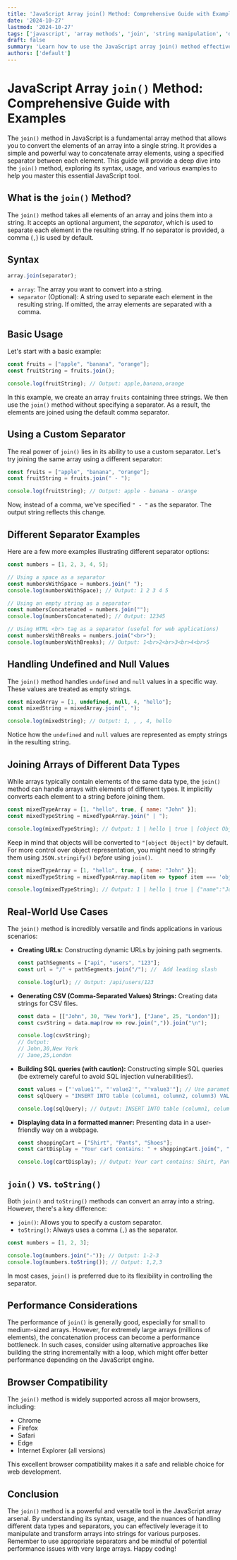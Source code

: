 ```yaml
---
title: 'JavaScript Array join() Method: Comprehensive Guide with Examples'
date: '2024-10-27'
lastmod: '2024-10-27'
tags: ['javascript', 'array methods', 'join', 'string manipulation', 'data structures', 'web development']
draft: false
summary: 'Learn how to use the JavaScript array join() method effectively to convert arrays into strings with custom separators. This comprehensive guide covers various use cases and provides practical code examples.'
authors: ['default']
---
```


# JavaScript Array `join()` Method: Comprehensive Guide with Examples

The `join()` method in JavaScript is a fundamental array method that allows you to convert the elements of an array into a single string.  It provides a simple and powerful way to concatenate array elements, using a specified separator between each element. This guide will provide a deep dive into the `join()` method, exploring its syntax, usage, and various examples to help you master this essential JavaScript tool.

## What is the `join()` Method?

The `join()` method takes all elements of an array and joins them into a string.  It accepts an optional argument, the *separator*, which is used to separate each element in the resulting string. If no separator is provided, a comma (`,`) is used by default.

## Syntax

```javascript
array.join(separator);
```

*   `array`: The array you want to convert into a string.
*   `separator` (Optional):  A string used to separate each element in the resulting string. If omitted, the array elements are separated with a comma.

## Basic Usage

Let's start with a basic example:

```javascript
const fruits = ["apple", "banana", "orange"];
const fruitString = fruits.join();

console.log(fruitString); // Output: apple,banana,orange
```

In this example, we create an array `fruits` containing three strings. We then use the `join()` method without specifying a separator. As a result, the elements are joined using the default comma separator.

## Using a Custom Separator

The real power of `join()` lies in its ability to use a custom separator.  Let's try joining the same array using a different separator:

```javascript
const fruits = ["apple", "banana", "orange"];
const fruitString = fruits.join(" - ");

console.log(fruitString); // Output: apple - banana - orange
```

Now, instead of a comma, we've specified `" - "` as the separator.  The output string reflects this change.

## Different Separator Examples

Here are a few more examples illustrating different separator options:

```javascript
const numbers = [1, 2, 3, 4, 5];

// Using a space as a separator
const numbersWithSpace = numbers.join(" ");
console.log(numbersWithSpace); // Output: 1 2 3 4 5

// Using an empty string as a separator
const numbersConcatenated = numbers.join("");
console.log(numbersConcatenated); // Output: 12345

// Using HTML <br> tag as a separator (useful for web applications)
const numbersWithBreaks = numbers.join("<br>");
console.log(numbersWithBreaks); // Output: 1<br>2<br>3<br>4<br>5
```

## Handling Undefined and Null Values

The `join()` method handles `undefined` and `null` values in a specific way.  These values are treated as empty strings.

```javascript
const mixedArray = [1, undefined, null, 4, "hello"];
const mixedString = mixedArray.join(", ");

console.log(mixedString); // Output: 1, , , 4, hello
```

Notice how the `undefined` and `null` values are represented as empty strings in the resulting string.

## Joining Arrays of Different Data Types

While arrays typically contain elements of the same data type, the `join()` method can handle arrays with elements of different types.  It implicitly converts each element to a string before joining them.

```javascript
const mixedTypeArray = [1, "hello", true, { name: "John" }];
const mixedTypeString = mixedTypeArray.join(" | ");

console.log(mixedTypeString); // Output: 1 | hello | true | [object Object]
```

Keep in mind that objects will be converted to `"[object Object]"` by default.  For more control over object representation, you might need to stringify them using `JSON.stringify()` *before* using `join()`.

```javascript
const mixedTypeArray = [1, "hello", true, { name: "John" }];
const mixedTypeString = mixedTypeArray.map(item => typeof item === 'object' ? JSON.stringify(item) : item).join(" | ");

console.log(mixedTypeString); // Output: 1 | hello | true | {"name":"John"}
```

## Real-World Use Cases

The `join()` method is incredibly versatile and finds applications in various scenarios:

*   **Creating URLs:**  Constructing dynamic URLs by joining path segments.

    ```javascript
    const pathSegments = ["api", "users", "123"];
    const url = "/" + pathSegments.join("/"); //  Add leading slash

    console.log(url); // Output: /api/users/123
    ```

*   **Generating CSV (Comma-Separated Values) Strings:** Creating data strings for CSV files.

    ```javascript
    const data = [["John", 30, "New York"], ["Jane", 25, "London"]];
    const csvString = data.map(row => row.join(",")).join("\n");

    console.log(csvString);
    // Output:
    // John,30,New York
    // Jane,25,London
    ```

*   **Building SQL queries (with caution):** Constructing simple SQL queries (be extremely careful to avoid SQL injection vulnerabilities!).

    ```javascript
    const values = ["'value1'", "'value2'", "'value3'"]; // Use parameterized queries in production!
    const sqlQuery = "INSERT INTO table (column1, column2, column3) VALUES (" + values.join(",") + ")";

    console.log(sqlQuery); // Output: INSERT INTO table (column1, column2, column3) VALUES ('value1','value2','value3')
    ```

*   **Displaying data in a formatted manner:** Presenting data in a user-friendly way on a webpage.

    ```javascript
    const shoppingCart = ["Shirt", "Pants", "Shoes"];
    const cartDisplay = "Your cart contains: " + shoppingCart.join(", ");

    console.log(cartDisplay); // Output: Your cart contains: Shirt, Pants, Shoes
    ```

## `join()` vs. `toString()`

Both `join()` and `toString()` methods can convert an array into a string. However, there's a key difference:

*   `join()`: Allows you to specify a custom separator.
*   `toString()`: Always uses a comma (`,`) as the separator.

```javascript
const numbers = [1, 2, 3];

console.log(numbers.join("-")); // Output: 1-2-3
console.log(numbers.toString()); // Output: 1,2,3
```

In most cases, `join()` is preferred due to its flexibility in controlling the separator.

## Performance Considerations

The performance of `join()` is generally good, especially for small to medium-sized arrays.  However, for extremely large arrays (millions of elements), the concatenation process can become a performance bottleneck.  In such cases, consider using alternative approaches like building the string incrementally with a loop, which might offer better performance depending on the JavaScript engine.

## Browser Compatibility

The `join()` method is widely supported across all major browsers, including:

*   Chrome
*   Firefox
*   Safari
*   Edge
*   Internet Explorer (all versions)

This excellent browser compatibility makes it a safe and reliable choice for web development.

## Conclusion

The `join()` method is a powerful and versatile tool in the JavaScript array arsenal. By understanding its syntax, usage, and the nuances of handling different data types and separators, you can effectively leverage it to manipulate and transform arrays into strings for various purposes. Remember to use appropriate separators and be mindful of potential performance issues with very large arrays.  Happy coding!